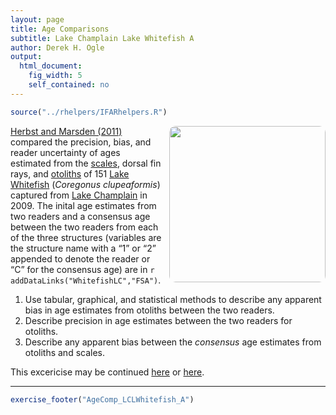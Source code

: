 ```yaml
---
layout: page
title: Age Comparisons
subtitle: Lake Champlain Lake Whitefish A
author: Derek H. Ogle
output: 
  html_document: 
    fig_width: 5
    self_contained: no
---
```

```r
source("../rhelpers/IFARhelpers.R")
```

<img style="float: right; margin: 0px 0px 10px 10px; border-radius:10px;" src="imgs/lake-whitefish-on-the-bottom-pic.jpg" width="250px" />
[Herbst and Marsden (2011)](http://www.uvm.edu/rsenr/emarsden/documents/Herbst%20and%20Marsden%20whitefish%20age%20structure%20comparison.pdf) compared the precision, bias, and reader uncertainty of ages estimated from the [scales](https://en.wikipedia.org/wiki/Fish_scale), dorsal fin rays, and [otoliths](https://en.wikipedia.org/wiki/Otolith) of 151 [Lake Whitefish](https://en.wikipedia.org/wiki/Lake_whitefish) (*Coregonus clupeaformis*) captured from [Lake Champlain](https://en.wikipedia.org/wiki/Lake_Champlain) in 2009.  The inital age estimates from two readers and a consensus age between the two readers from each of the three structures (variables are the structure name with a "1" or "2" appended to denote the reader or "C" for the consensus age) are in `r addDataLinks("WhitefishLC","FSA")`.

1. Use tabular, graphical, and statistical methods to describe any apparent bias in age estimates from otoliths between the two readers.
1. Describe precision in age estimates between the two readers for otoliths.
1. Describe any apparent bias between the *consensus* age estimates from otoliths and scales.

This excericise may be continued [here](AgeComp_LCLWhitefish_B.html) or [here](AgeComp_LCLWhitefish_C.html).

---
```r
exercise_footer("AgeComp_LCLWhitefish_A")
```
